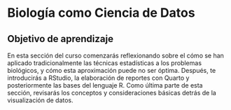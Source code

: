 # Biología como Ciencia de Datos

## Objetivo de aprendizaje

En esta sección del curso comenzarás reflexionando sobre el cómo se han aplicado tradicionalmente las técnicas estadísticas a los problemas biológicos, y cómo esta aproximación puede no ser óptima. Después, te introducirás a RStudio, la elaboración de reportes con Quarto y posteriormente las bases del lenguaje R. Como última parte de esta sección, revisarás los conceptos y consideraciones básicas detrás de la visualización de datos.